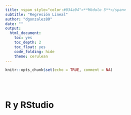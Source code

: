 ```yaml
---
title: <span style="color:#034a94">**Módulo 5**</span>
subtitle: "Regresión Lineal"
author: "dgonzalez80"
date: ""
output:
  html_document:
    toc: yes
    toc_depth: 2
    toc_float: yes
    code_folding: hide
    theme: cerulean
---
```



```r
knitr::opts_chunk$set(echo = TRUE, comment = NA)
```

<br/><br/>


# **R y RStudio**

